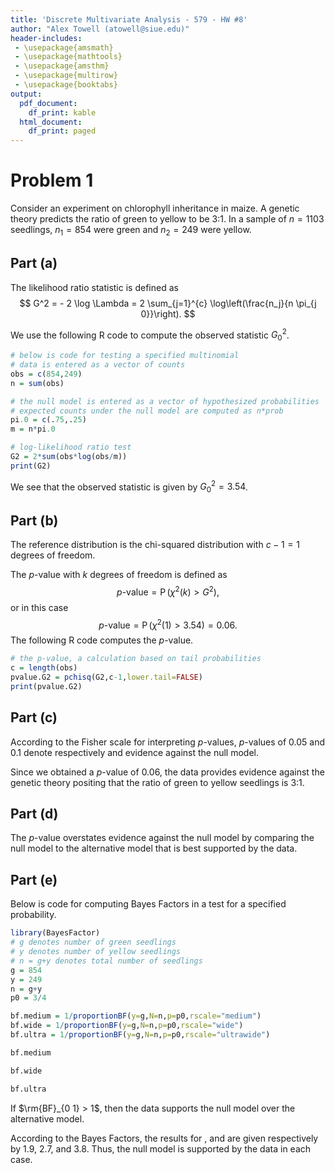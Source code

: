 ```yaml
---
title: 'Discrete Multivariate Analysis - 579 - HW #8'
author: "Alex Towell (atowell@siue.edu)"
header-includes:
 - \usepackage{amsmath}
 - \usepackage{mathtools}
 - \usepackage{amsthm}
 - \usepackage{multirow}
 - \usepackage{booktabs}
output:
  pdf_document:
    df_print: kable
  html_document:
    df_print: paged
---
```


\newcommand{\var}{\operatorname{Var}}
\newcommand{\expect}{\operatorname{E}}
\newcommand{\corr}{\operatorname{Corr}}
\newcommand{\cov}{\operatorname{Cov}}
\newcommand{\ssr}{\operatorname{SSR}}
\newcommand{\se}{\operatorname{SE}}
\newcommand{\mat}[1]{\mathbf{#1}}
\newcommand{\RR}{\operatorname{RR}}
\newcommand{\eval}[2]{\left. #1 \right\vert_{#2}}

# Problem 1
Consider an experiment on chlorophyll inheritance in maize.
A genetic theory predicts the ratio of green to yellow to be 3:1.
In a sample of $n = 1103$ seedlings, $n_1 = 854$ were green and $n_2 = 249$ were
yellow.

## Part (a)
\fbox{Compute the statistic $G^2$ for testing the proposed model.}

The likelihood ratio statistic is defined as
$$
  G^2 = - 2 \log \Lambda = 2 \sum_{j=1}^{c} \log\left(\frac{n_j}{n \pi_{j 0}}\right).
$$

We use the following R code to compute the observed statistic $G_0^2$.

```r
# below is code for testing a specified multinomial
# data is entered as a vector of counts
obs = c(854,249)
n = sum(obs)

# the null model is entered as a vector of hypothesized probabilities
# expected counts under the null model are computed as n*prob
pi.0 = c(.75,.25)
m = n*pi.0

# log-likelihood ratio test
G2 = 2*sum(obs*log(obs/m))
print(G2)
```
We see that the observed statistic is given by $G_0^2 = 3.54$.

## Part (b)
\fbox{Compute the $p$-value for the proposed model.}

The reference distribution is the chi-squared distribution with $c-1 = 1$ degrees
of freedom.

The $p$-value with $k$ degrees of freedom is defined as
$$
  \text{$p$-value} = \operatorname{P}(\chi^2(k) > G^2),
$$
or in this case
$$
  \text{$p$-value} = \operatorname{P}(\chi^2(1) > 3.54) = 0.06.
$$
The following R code computes the $p$-value.
```r
# the p-value, a calculation based on tail probabilities
c = length(obs)
pvalue.G2 = pchisq(G2,c-1,lower.tail=FALSE)
print(pvalue.G2)
```

## Part (c)
\fbox{Provide an interpretation of your result, stated in the context of the problem.}

According to the Fisher scale for interpreting $p$-values, $p$-values of $0.05$
and $0.1$ denote respectively \emph{moderate} and \emph{boderline} evidence
against the null model.

Since we obtained a $p$-value of $0.06$, the data provides \emph{moderate}
evidence against the genetic theory positing that the ratio of green to yellow
seedlings is 3:1.

## Part (d)
\fbox{What are the shortcomings of using a $p$-value as a measure of evidence?}

The $p$-value overstates evidence against the null model by comparing
the null model to the alternative model that is best supported by the data.

## Part (e)
\fbox{
\begin{minipage}{0.8\textwidth}
Compute the Bayes Factor $B_{0 1}$ for medium, wide, and ultrawide prior
distributions.
According to the Bayes Factors, which model is supported by the data?
\end{minipage}
}

Below is code for computing Bayes Factors in a test for a specified probability.
```r
library(BayesFactor)
# g denotes number of green seedlings
# y denotes number of yellow seedlings
# n = g+y denotes total number of seedlings
g = 854
y = 249
n = g+y
p0 = 3/4

bf.medium = 1/proportionBF(y=g,N=n,p=p0,rscale="medium")
bf.wide = 1/proportionBF(y=g,N=n,p=p0,rscale="wide")
bf.ultra = 1/proportionBF(y=g,N=n,p=p0,rscale="ultrawide")

bf.medium

bf.wide

bf.ultra
```

If $\rm{BF}_{0 1} > 1$, then the data supports the null model over the
alternative model.

According to the Bayes Factors, the results for \emph{medium}, \emph{wide} and
\emph{ultrawide} are given respectively by $1.9$, $2.7$, and $3.8$.
Thus, the null model is supported by the data in each case.